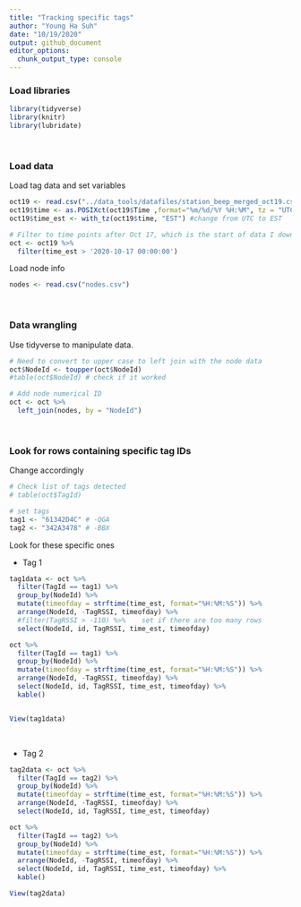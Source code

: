 ```yaml
---
title: "Tracking specific tags"
author: "Young Ha Suh"   
date: "10/19/2020"
output: github_document
editor_options: 
  chunk_output_type: console
---
```


### Load libraries
```r
library(tidyverse)
library(knitr)
library(lubridate)
```

<br>

### Load data

Load tag data and set variables
```r
oct19 <- read.csv("../data_tools/datafiles/station_beep_merged_oct19.csv" )
oct19$time <- as.POSIXct(oct19$Time ,format="%m/%d/%Y %H:%M", tz = "UTC")
oct19$time_est <- with_tz(oct19$time, "EST") #change from UTC to EST

# Filter to time points after Oct 17, which is the start of data I downloaded
oct <- oct19 %>% 
  filter(time_est > '2020-10-17 00:00:00')
```


Load node info
```r
nodes <- read.csv("nodes.csv")
```

<br>

### Data wrangling 

Use tidyverse to manipulate data. 

```r
# Need to convert to upper case to left join with the node data
oct$NodeId <- toupper(oct$NodeId)
#table(oct$NodeId) # check if it worked

# Add node numerical ID
oct <- oct %>% 
  left_join(nodes, by = "NodeId")
```

<br>

### Look for rows containing specific tag IDs

Change accordingly
```r
# Check list of tags detected
# table(oct$TagId)

# set tags
tag1 <- "61342D4C" # -QGA
tag2 <- "342A3478" # -BBX
```

Look for these specific ones

* Tag 1
```r
tag1data <- oct %>% 
  filter(TagId == tag1) %>% 
  group_by(NodeId) %>% 
  mutate(timeofday = strftime(time_est, format="%H:%M:%S")) %>% 
  arrange(NodeId, -TagRSSI, timeofday) %>% 
  #filter(TagRSSI > -110) %>%    set if there are too many rows
  select(NodeId, id, TagRSSI, time_est, timeofday)

oct %>% 
  filter(TagId == tag1) %>% 
  group_by(NodeId) %>% 
  mutate(timeofday = strftime(time_est, format="%H:%M:%S")) %>% 
  arrange(NodeId, -TagRSSI, timeofday) %>% 
  select(NodeId, id, TagRSSI, time_est, timeofday) %>% 
  kable()


View(tag1data)
```

<br> 

* Tag 2
```r
tag2data <- oct %>% 
  filter(TagId == tag2) %>% 
  group_by(NodeId) %>% 
  mutate(timeofday = strftime(time_est, format="%H:%M:%S")) %>% 
  arrange(NodeId, -TagRSSI, timeofday) %>% 
  select(NodeId, id, TagRSSI, time_est, timeofday)

oct %>% 
  filter(TagId == tag2) %>% 
  group_by(NodeId) %>% 
  mutate(timeofday = strftime(time_est, format="%H:%M:%S")) %>% 
  arrange(NodeId, -TagRSSI, timeofday) %>% 
  select(NodeId, id, TagRSSI, time_est, timeofday) %>% 
  kable()

View(tag2data)
```

